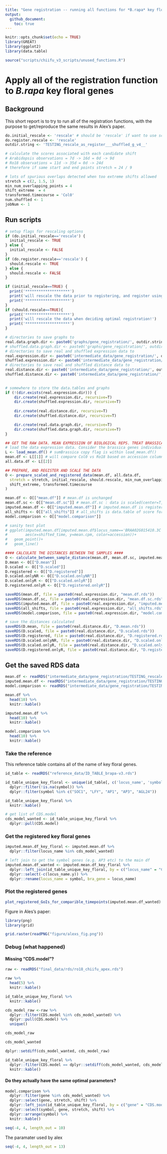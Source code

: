 ```yaml
---
title: "Gene registration -- running all functions for *B.rapa* key floral genes"
output: 
  github_document:
    toc: true
---
```


```r
knitr::opts_chunk$set(echo = TRUE)
library(GREAT)
library(ggplot2)
library(data.table)

source("scripts/chiifu_v3_scripts/unused_functions.R")
```

# Apply all of the registration function to *B.rapa* key floral genes

## Background

This short report is to try to run all of the registration functions, with the purpose to get/reproduce the same results in Alex's paper. 

```r
do.initial_rescale <- 'rescale' # should be 'rescale' if want to use scaled df for registration, rather than mean.df
do.register.rescale <- 'rescale' 
outdir.string <- 'TESTING_rescale_as_register___shuffled_g_v4__'
```

```r
# calculate the scores associated with each candidate shift
# Arabidopsis observations = 7d -> 16d = 0d -> 9d
# Ro18 observations = 11d -> 35d = 0d -> 24d
# therefore if same start and end points stretch = 24 / 9

# lots of spurious overlaps detected when too extreme shifts allowed
stretch = c(2, 1.5, 1) 
min_num_overlapping_points = 4
shift_extreme  = 4 
transformed.timecourse = 'Col0' 
num.shuffled <- 1 
jobNum <- 1
```

## Run scripts

```r
# setup flags for rescaling options
if (do.initial_rescale=='rescale') {
  initial_rescale <- TRUE
} else {
  initial_rescale <- FALSE
}
if (do.register.rescale=='rescale') {
  should.rescale <- TRUE
} else {
  should.rescale <- FALSE
}

if (initial_rescale==TRUE) {
  print('********************')
  print('will rescale the data prior to registering, and register using this rescaled mean data!')
  print('********************')
}
if (should.rescale==TRUE){
  print('********************')
  print('will rescale the data when deciding optimal registration!')
  print('********************')
} 
```

```r
# directories to save graphs to
real.data.graph.dir <- paste0('graphs/gene_registration/', outdir.string, '_real_data/')
# shuffled.data.graph.dir <- paste0('graphs/gene_registration/', outdir.string, '_shuffled_data/job_', jobNum, '/')
# directories to save real and shuffled expression data to
real.expression.dir <- paste0('intermediate_data/gene_registration/', outdir.string, '_real_data/gene_expression/job_', jobNum, '/')
shuffled.expression.dir <- paste0('intermediate_data/gene_registration/', outdir.string, '_shuffled_data/gene_expression/')
# directories to save real and shuffled distance data to
real.distance.dir <- paste0('intermediate_data/gene_registration/', outdir.string, '_real_distance/job_', jobNum, '/')
shuffled.distance.dir <- paste0('intermediate_data/gene_registration/', outdir.string, '_shuffled_distance/')
  

# somewhere to store the data.tables and graphs
if (!(dir.exists(real.expression.dir))) {
    dir.create(real.expression.dir, recursive=T)
    dir.create(shuffled.expression.dir, recursive=T)
    
    dir.create(real.distance.dir, recursive=T)
    dir.create(shuffled.distance.dir, recursive=T)

    dir.create(real.data.graph.dir, recursive=T)
    dir.create(shuffled.data.graph.dir, recursive=T)
}
```

```r
## GET THE RAW DATA. MEAN EXPRESSION OF BIOLOGICAL REPS. TREAT BRASSICA GENES INDIVIDUALLY (DON'T SUM THEM).
# load the data expression data. Consider the brassica genes individually (don't sum)
L <- load_mean.df() # sumBrassica copy flag is within load_mean.df()
mean.df <- L[[1]] # will compare Col0 vs Ro18 based on accession column
all.data.df <- L[[2]]
```

```r
## PREPARE, AND REGISTER AND SCALE THE DATA
O <- prepare_scaled_and_registered_data(mean.df, all.data.df,
  stretch = stretch, initial_rescale, should.rescale, min_num_overlapping_points,
  shift_extreme, transformed.timecourse
)

mean.df <- O[["mean.df"]] # mean.df is unchanged
mean.df.sc <- O[["mean.df.sc"]] # mean.df.sc : data is scaled(center=T, scale=T)
imputed.mean.df <- O[["imputed.mean.df"]] # imputed.mean.df is registered data, Col0 values imputed to make a single timepoint.
all_shifts <- O[["all_shifts"]] # all_shifts is data.table of score for each shift for each gene.
model.comparison <- O[["model.comparison"]]

# sanity test plot
# ggplot(imputed.mean.df[imputed.mean.df$locus_name=='BRAA02G015410.3C',],
#        aes(x=shifted_time, y=mean.cpm, color=accession))+
#   geom_point()+
#   geom_line()

#### CALCULATE THE DISTANCES BETWEEN THE SAMPLES ####
O <- calculate_between_sample_distance(mean.df, mean.df.sc, imputed.mean.df)
D.mean <- O[["D.mean"]]
D.scaled <- O[["D.scaled"]]
D.registered <- O[["D.registered"]]
D.scaled.onlyNR <- O[["D.scaled.onlyNR"]]
D.scaled.onlyR <- O[["D.scaled.onlyR"]]
D.registered.onlyR <- O[["D.registered.onlyR"]]
```

```r
saveRDS(mean.df, file = paste0(real.expression.dir, "mean.df.rds"))
saveRDS(mean.df.sc, file = paste0(real.expression.dir, "mean.df.sc.rds"))
saveRDS(imputed.mean.df, file = paste0(real.expression.dir, "imputed.mean.df.rds"))
saveRDS(all_shifts, file = paste0(real.expression.dir, "all_shifts.rds"))
saveRDS(model.comparison, file = paste0(real.expression.dir, "model.comparison.rds"))

# save the distances calculated
saveRDS(D.mean, file = paste0(real.distance.dir, "D.mean.rds"))
saveRDS(D.scaled, file = paste0(real.distance.dir, "D.scaled.rds"))
saveRDS(D.registered, file = paste0(real.distance.dir, "D.registered.rds"))
saveRDS(D.scaled.onlyNR, file = paste0(real.distance.dir, "D.scaled.onlyNR.rds"))
saveRDS(D.scaled.onlyR, file = paste0(real.distance.dir, "D.scaled.onlyR.rds"))
saveRDS(D.registered.onlyR, file = paste0(real.distance.dir, "D.registered.onlyR.rds"))
```

## Get the saved RDS data

```r
mean.df <- readRDS("intermediate_data/gene_registration/TESTING_rescale_as_register___shuffled_g_v4___real_data/gene_expression/job_1/mean.df.rds")
imputed.mean.df <- readRDS("intermediate_data/gene_registration/TESTING_rescale_as_register___shuffled_g_v4___real_data/gene_expression/job_1/imputed.mean.df.rds")
model.comparison <- readRDS("intermediate_data/gene_registration/TESTING_rescale_as_register___shuffled_g_v4___real_data/gene_expression/job_1/model.comparison.rds")
```



```r
mean.df %>% 
  head(10) %>% 
  knitr::kable()
```


```r
imputed.mean.df %>% 
  head(10) %>% 
  knitr::kable()
```

```r
model.comparison %>% 
  head(10) %>% 
  knitr::kable()
```



### Take the reference

This reference table contains all of the name of key floral genes. 

```r
id_table <- readRDS("reference_data/ID_TABLE_brapa-v3.rds")

id_table_unique_key_floral <- unique(id_table[, c('locus_name', 'symbol', 'CDS.model')]) %>% 
  dplyr::filter(!is.na(symbol)) %>% 
  dplyr::filter(symbol %in% c("SOC1", "LFY", "AP1", "AP3", "AGL24"))
```

```r
id_table_unique_key_floral %>% 
  knitr::kable()
```

```r
# get list of CDS.model
cds_model_wanted <- id_table_unique_key_floral %>% 
  dplyr::pull(CDS.model)
```

### Get the registered key floral genes

```r
imputed.mean.df_key_floral <- imputed.mean.df %>% 
  dplyr::filter(locus_name %in% cds_model_wanted)
```


```r
# left join to get the symbol genes (e.g. AP3 etc) to the main df
imputed.mean.df_wanted <- imputed.mean.df_key_floral %>%
  dplyr::left_join(id_table_unique_key_floral, by = c("locus_name" = "CDS.model")) %>% 
  dplyr::select(-c(locus_name.y)) %>%
  dplyr::rename(locus_name = symbol, bra_gene = locus_name)
```


### Plot the registered genes

```r
plot_registered_GoIs_for_comparible_timepoints(imputed.mean.df_wanted)
```

Figure in Ales's paper:

```r
library(png)
library(grid)

grid.raster(readPNG("figure/alexs_fig.png"))
```


### Debug (what happened)

#### Missing "CDS.model"?

```r
raw <- readRDS("final_data/rds/ro18_chiifu_apex.rds")
```

```r
raw %>% 
  head(5) %>% 
  knitr::kable()
```

```r
id_table_unique_key_floral %>% 
  knitr::kable()
```


```r
cds_model_raw <-raw %>% 
  dplyr::filter(CDS.model %in% cds_model_wanted) %>%
  dplyr::pull(CDS.model) %>% 
  unique()

cds_model_raw
```

```r
cds_model_wanted
```


```r
dplyr::setdiff(cds_model_wanted, cds_model_raw)
```

```r
id_table_unique_key_floral %>% 
  dplyr::filter(CDS.model == dplyr::setdiff(cds_model_wanted, cds_model_raw)) %>% 
  knitr::kable()
```

#### Do they actually have the same optimal parameters?

```r
model.comparison %>% 
  dplyr::filter(gene %in% cds_model_wanted) %>% 
  dplyr::select(gene, stretch, shift) %>% 
  dplyr::left_join(id_table_unique_key_floral, by = c("gene" = "CDS.model")) %>% 
  dplyr::select(symbol, gene, stretch, shift) %>% 
  dplyr::arrange(symbol) %>% 
  knitr::kable()
```

```r
seq(-4, 4, length_out = 10)
```

The paramater used by alex 

```r
seq(-4, 4, length_out = 13)
```

















